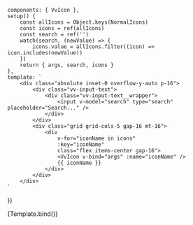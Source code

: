 
<Meta
	title="Components/Icon/List"
	component={VvIcon}
	args={defaultArgs}
	argTypes={argTypes}
/>

	components: { VvIcon },
	setup() {
		const allIcons = Object.keys(NormalIcons)
		const icons = ref(allIcons)
		const search = ref('')
		watch(search, (newValue) => {
			icons.value = allIcons.filter((icon) => icon.includes(newValue))
		})
		return { args, search, icons }
	},
	template: `
		<div class="absolute inset-0 overflow-y-auto p-16">
			<div class="vv-input-text">
				<div class="vv-input-text__wrapper">
					<input v-model="search" type="search" placeholder="Search..." />
				</div>
			</div>
			<div class="grid grid-cols-5 gap-16 mt-16">
				<div
					v-for="iconName in icons"
					:key="iconName"
					class="flex items-center gap-16">
					<VvIcon v-bind="args" :name="iconName" />
					{{ iconName }}
				</div>
			</div>
		</div>
	`
})

<Canvas>
	<Story
		name="List"
		argTypes={{
			name: {
				control: {
					disable: true
				}
			},
			src: {
				control: {
					disable: true
				}
			},
			svg: {
				control: {
					disable: true
				}
			}
		}}>
		{Template.bind()}
	</Story>
</Canvas>
